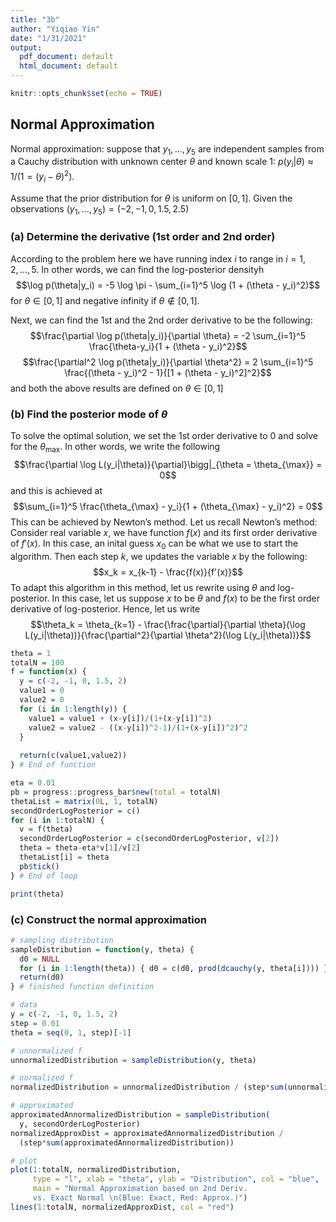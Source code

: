 ---
title: "3b"
author: "Yiqiao Yin"
date: "1/31/2021"
output:
  pdf_document: default
  html_document: default
---

```{r setup, include=FALSE}
knitr::opts_chunk$set(echo = TRUE)
```

## Normal Approximation

Normal approximation: suppose that $y_1, ..., y_5$ are independent samples from a Cauchy
distribution with unknown center $\theta$ and known scale 1: $p(y_i|\theta) \approx 1 / (1 = (y_i - \theta)^2)$.

Assume that the prior distribution for $\theta$ is uniform on $[0, 1]$. Given the observations
$(y_1, ..., y_5) = (-2, -1, 0, 1.5, 2.5)$

### (a) Determine the derivative (1st order and 2nd order)

According to the problem here we have running index $i$ to range in $i = 1, 2, ..., 5$. In other words, we can find the log-posterior densityh 
$$\log p(\theta|y_i) = -5 \log \pi - \sum_{i=1}^5 \log (1 + (\theta - y_i)^2)$$
for $\theta \in [0,1]$ and negative infinity if $\theta \not\in [0,1]$. 

Next, we can find the 1st and the 2nd order derivative to be the following:
$$\frac{\partial \log p(\theta|y_i)}{\partial \theta} = -2 \sum_{i=1}^5 \frac{\theta-y_i}{1 + (\theta - y_i)^2}$$
$$\frac{\partial^2 \log p(\theta|y_i)}{\partial \theta^2} = 2 \sum_{i=1}^5 \frac{(\theta - y_i)^2 - 1}{[1 + (\theta - y_i)^2]^2}$$
and both the above results are defined on $\theta \in [0,1]$

### (b) Find the posterior mode of $\theta$

To solve the optimal solution, we set the 1st order derivative to 0 and solve for the $\theta_{\max}$. In other words, we write the following
$$\frac{\partial \log L(y_i|\theta)}{\partial}\bigg|_{\theta = \theta_{\max}} = 0$$
and this is achieved at
$$\sum_{i=1}^5 \frac{\theta_{\max} - y_i}{1 + (\theta_{\max} - y_i)^2} = 0$$
This can be achieved by Newton's method. Let us recall Newton's method: Consider real variable $x$, we have function $f(x)$ and its first order derivative of $f'(x)$. In this case, an inital guess $x_0$ can be what we use to start the algorithm. Then each step $k$, we updates the variable $x$ by the following:
$$x_k = x_{k-1} - \frac{f(x)}{f'(x)}$$
To adapt this algorithm in this method, let us rewrite using $\theta$ and log-posterior. In this case, let us suppose $x$ to be $\theta$ and $f(x)$ to be the first order derivative of log-posterior. Hence, let us write
$$\theta_k = \theta_{k=1} - \frac{\frac{\partial}{\partial \theta}(\log L(y_i|\theta))}{\frac{\partial^2}{\partial \theta^2}(\log L(y_i|\theta))}$$

```{r}
theta = 1
totalN = 100
f = function(x) {
  y = c(-2, -1, 0, 1.5, 2)
  value1 = 0
  value2 = 0
  for (i in 1:length(y)) {
    value1 = value1 + (x-y[i])/(1+(x-y[i])^2)
    value2 = value2 - ((x-y[i])^2-1)/(1+(x-y[i])^2)^2
  }
  
  return(c(value1,value2))
} # End of function

eta = 0.01
pb = progress::progress_bar$new(total = totalN)
thetaList = matrix(0L, 1, totalN)
secondOrderLogPosterior = c()
for (i in 1:totalN) {
  v = f(theta)
  secondOrderLogPosterior = c(secondOrderLogPosterior, v[2])
  theta = theta-eta*v[1]/v[2]
  thetaList[i] = theta
  pb$tick()
} # End of loop

print(theta)
```

### (c) Construct the normal approximation


```{r}
# sampling distribution
sampleDistribution = function(y, theta) {
  d0 = NULL
  for (i in 1:length(theta)) { d0 = c(d0, prod(dcauchy(y, theta[i]))) }
  return(d0)
} # finished function definition

# data
y = c(-2, -1, 0, 1.5, 2)
step = 0.01
theta = seq(0, 1, step)[-1]

# unnormalized f
unnormalizedDistribution = sampleDistribution(y, theta)

# normalized f
normalizedDistribution = unnormalizedDistribution / (step*sum(unnormalizedDistribution))

# approximated
approximatedAnnormalizedDistribution = sampleDistribution(
  y, secondOrderLogPosterior)
normalizedApproxDist = approximatedAnnormalizedDistribution / 
  (step*sum(approximatedAnnormalizedDistribution))

# plot
plot(1:totalN, normalizedDistribution, 
     type = "l", xlab = "theta", ylab = "Distribution", col = "blue",
     main = "Normal Approximation based on 2nd Deriv. 
     vs. Exact Normal \n(Blue: Exact, Red: Approx.)")
lines(1:totalN, normalizedApproxDist, col = "red")
```
